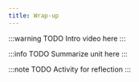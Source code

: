 ```yaml
---
title: Wrap-up
---
```


:::warning TODO
Intro video here
:::

:::info TODO
Summarize unit here
:::

:::note TODO
Activity for reflection
:::